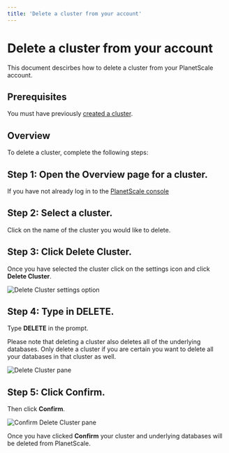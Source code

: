 ```yaml
---
title: 'Delete a cluster from your account'
---
```


# Delete a cluster from your account

This document descirbes how to delete a cluster from your PlanetScale account.

## Prerequisites

You must have previously [created a cluster](/psdb/creating-cluster).

## Overview

To delete a cluster, complete the following steps:

## Step 1: Open the Overview page for a cluster.

If you have not already log in to the [PlanetScale console](https://console.planetscale.com/)

## Step 2: Select a cluster.

Click on the name of the cluster you would like to delete.

## Step 3: Click **Delete Cluster**.

Once you have selected the cluster click on the settings icon and click **Delete Cluster**.

![Delete Cluster settings option](/img/docs/gear-icon-delete-cluster.png)

## Step 4: Type in **DELETE**.

Type **DELETE** in the prompt.

Please note that deleting a cluster also deletes all of the underlying databases. Only delete a cluster if you are certain you want to delete all your databases in that cluster as well.

![Delete Cluster pane](/img/docs/delete-cluster-pane.png)

## Step 5: Click **Confirm**.

Then click **Confirm**.

![Confirm Delete Cluster pane](/img/docs/delete-cluster-pane-type.png)

Once you have clicked **Confirm** your cluster and underlying databases will be deleted from PlanetScale.
